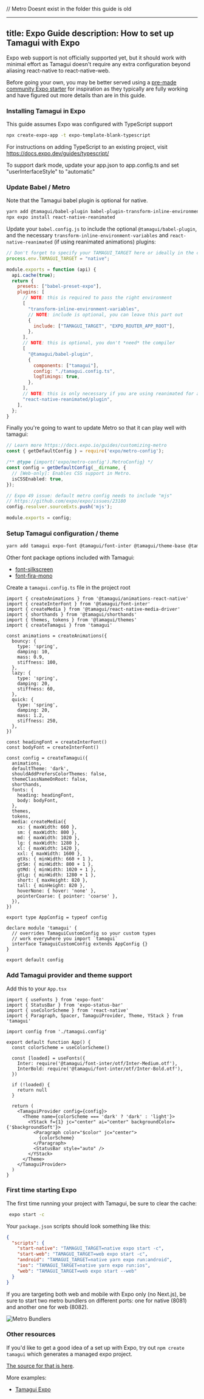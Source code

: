 // Metro Doesnt exist in the folder this guide is old

---
title: Expo Guide
description: How to set up Tamagui with Expo
---

<Notice>
  Expo web support is not officially supported yet, but it should work with minimal effort
  as Tamagui doesn't require any extra configuration beyond aliasing react-native to
  react-native-web.
</Notice>

Before going your own, you may be better served using a [pre-made community Expo starter](/community) for inspiration as they typically are fully working and have figured out more details than are in this guide.

### Installing Tamagui in Expo

This guide assumes Expo was configured with TypeScript support

```bash
npx create-expo-app -t expo-template-blank-typescript
```

For instructions on adding TypeScript to an existing project, visit https://docs.expo.dev/guides/typescript/

To support dark mode, update your app.json to app.config.ts and set "userInterfaceStyle" to "automatic"

### Update Babel / Metro

Note that the Tamagui babel plugin is optional for native.

```bash
yarn add @tamagui/babel-plugin babel-plugin-transform-inline-environment-variables
npx expo install react-native-reanimated
```

Update your `babel.config.js` to include the optional `@tamagui/babel-plugin`, and the necessary `transform-inline-environment-variables` and `react-native-reanimated` (if using reanimated animations) plugins:

```js
// Don't forget to specify your TAMAGUI_TARGET here or ideally in the command to run / .env files
process.env.TAMAGUI_TARGET = "native";

module.exports = function (api) {
  api.cache(true);
  return {
    presets: ["babel-preset-expo"],
    plugins: [
      // NOTE: this is required to pass the right environment
      [
        "transform-inline-environment-variables",
        // NOTE: include is optional, you can leave this part out
        {
          include: ["TAMAGUI_TARGET", "EXPO_ROUTER_APP_ROOT"],
        },
      ],
      // NOTE: this is optional, you don't *need* the compiler
      [
        "@tamagui/babel-plugin",
        {
          components: ["tamagui"],
          config: "./tamagui.config.ts",
          logTimings: true,
        },
      ],
      // NOTE: this is only necessary if you are using reanimated for animations
      "react-native-reanimated/plugin",
    ],
  };
}

```

Finally you're going to want to update Metro so that it can play well with tamagui:

```ts
// Learn more https://docs.expo.io/guides/customizing-metro
const { getDefaultConfig } = require('expo/metro-config');

/** @type {import('expo/metro-config').MetroConfig} */
const config = getDefaultConfig(__dirname, {
  // [Web-only]: Enables CSS support in Metro.
  isCSSEnabled: true,
});

// Expo 49 issue: default metro config needs to include "mjs"
// https://github.com/expo/expo/issues/23180
config.resolver.sourceExts.push('mjs');

module.exports = config;
```

### Setup Tamagui configuration / theme

```bash
yarn add tamagui expo-font @tamagui/font-inter @tamagui/theme-base @tamagui/animations-react-native @tamagui/config react-native-web react-dom
```

Other font package options included with Tamagui:

- [font-silkscreen](https://github.com/tamagui/tamagui/tree/master/packages/font-silkscreen)
- [font-fira-mono](https://github.com/tamagui/tamagui/tree/master/packages/font-fira-mono)

Create a `tamagui.config.ts` file in the project root

```tsx
import { createAnimations } from '@tamagui/animations-react-native'
import { createInterFont } from '@tamagui/font-inter'
import { createMedia } from '@tamagui/react-native-media-driver'
import { shorthands } from '@tamagui/shorthands'
import { themes, tokens } from '@tamagui/themes'
import { createTamagui } from 'tamagui'

const animations = createAnimations({
  bouncy: {
    type: 'spring',
    damping: 10,
    mass: 0.9,
    stiffness: 100,
  },
  lazy: {
    type: 'spring',
    damping: 20,
    stiffness: 60,
  },
  quick: {
    type: 'spring',
    damping: 20,
    mass: 1.2,
    stiffness: 250,
  },
})

const headingFont = createInterFont()
const bodyFont = createInterFont()

const config = createTamagui({
  animations,
  defaultTheme: 'dark',
  shouldAddPrefersColorThemes: false,
  themeClassNameOnRoot: false,
  shorthands,
  fonts: {
    heading: headingFont,
    body: bodyFont,
  },
  themes,
  tokens,
  media: createMedia({
    xs: { maxWidth: 660 },
    sm: { maxWidth: 800 },
    md: { maxWidth: 1020 },
    lg: { maxWidth: 1280 },
    xl: { maxWidth: 1420 },
    xxl: { maxWidth: 1600 },
    gtXs: { minWidth: 660 + 1 },
    gtSm: { minWidth: 800 + 1 },
    gtMd: { minWidth: 1020 + 1 },
    gtLg: { minWidth: 1280 + 1 },
    short: { maxHeight: 820 },
    tall: { minHeight: 820 },
    hoverNone: { hover: 'none' },
    pointerCoarse: { pointer: 'coarse' },
  }),
})

export type AppConfig = typeof config

declare module 'tamagui' {
  // overrides TamaguiCustomConfig so your custom types
  // work everywhere you import `tamagui`
  interface TamaguiCustomConfig extends AppConfig {}
}

export default config
```

### Add Tamagui provider and theme support

Add this to your `App.tsx`

```tsx
import { useFonts } from 'expo-font'
import { StatusBar } from 'expo-status-bar'
import { useColorScheme } from 'react-native'
import { Paragraph, Spacer, TamaguiProvider, Theme, YStack } from 'tamagui'

import config from './tamagui.config'

export default function App() {
  const colorScheme = useColorScheme()

  const [loaded] = useFonts({
    Inter: require('@tamagui/font-inter/otf/Inter-Medium.otf'),
    InterBold: require('@tamagui/font-inter/otf/Inter-Bold.otf'),
  })

  if (!loaded) {
    return null
  }

  return (
    <TamaguiProvider config={config}>
      <Theme name={colorScheme === 'dark' ? 'dark' : 'light'}>
        <YStack f={1} jc="center" ai="center" backgroundColor={'$backgroundSoft'}>
          <Paragraph color="$color" jc="center">
            {colorScheme}
          </Paragraph>
          <StatusBar style="auto" />
        </YStack>
      </Theme>
    </TamaguiProvider>
  )
}
```

### First time starting Expo

The first time running your project with Tamagui, be sure to clear the cache:

```bash
 expo start -c
```

Your `package.json` scripts should look something like this:

```json
{
  "scripts": {
    "start-native": "TAMAGUI_TARGET=native expo start -c",
    "start-web": "TAMAGUI_TARGET=web expo start -c",
    "android": "TAMAGUI_TARGET=native yarn expo run:android",
    "ios": "TAMAGUI_TARGET=native yarn expo run:ios",
    "web": "TAMAGUI_TARGET=web expo start --web"
  }
}
```

If you are targeting both web and mobile with Expo only (no Next.js), be sure to start two metro bundlers on different ports: one for native (8081) and another one for web (8082).

<Image
  title="Metro Bundlers"
  src="/metro-bundler-ports.png"
  size="hero"
  height={210}
  width={570}
  resizeMode="contain"
/>

### Other resources

If you'd like to get a good idea of a set up with Expo, try out `npm create tamagui` which generates a managed expo project.

[The source for that is here](https://github.com/tamagui/tamagui/tree/master/starters/next-expo-solito).

More examples:

- [Tamagui Expo](https://github.com/ivopr/tamagui-expo)
